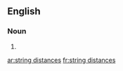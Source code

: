 ==English==

===Noun===
{{head|en|head=[[string]] [[distance]]s}}

# {{plural of|string distance}}

[[ar:string distances]]
[[fr:string distances]]